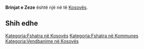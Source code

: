 {{Fshat në Kosovës
 | Emri                = Brinjat e Zeze
| srp_N_name = Brinjat e Zeze
| srp_N_FULL_NAME_RO = Brinjat e Zeze
| srp_N_FULL_NAME_ND_RO = Brinjat e Zeze
| srp_N_SORT_NAME_RG = BRINJATEZEZE
| srp_N_FULL_NAME_RG = Brinjat e Zeze
| srp_N_FULL_NAME_ND_RG = Brinjat e Zeze

 | Emri (Rasa dhanore) = 
 | Figura              = 
 | Shteti              = Kosovo
 | Komuna              = 
 | Kodi postar         = 
 | Sipërfaqja          = 

 | Popullsia           = 

 | Regj. i popullsisë  = 
 | Dend. e popullsisë  = 
 | Faqja zyrtare       = 
 <!--- Koordinatat ----> 
 | Gjerësia            = 42.699722
 | Gjatësia            = 20.205278
 | Lartësia            = 
}}
'''Brinjat e Zeze''' është një [[]] në [[]] të [[Kosovës]].

<!-- == Gjeografia == -->
<!-- == Historia == -->
<!-- == Demografia == -->
== Shih edhe ==
{{Komuna }}
{{Kosovo-Administrata-Cung}}

[[Kategoria:Fshatra në Kosovës]]
[[Kategoria:Fshatra në Kommunes ]]
[[Kategoria:Vendbanime në Kosovës]]